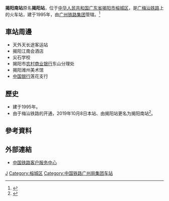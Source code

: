 {{Expand|time=2016-10-05T13:34:59+00:00}}
{{Infobox China railway station
|车站名称 = 揭阳南站
|图片 = Jieyang Railway Station 2013.10.27 16-12-52.jpg
|图片介绍 = 揭阳南站的站房
|former = 揭阳站
|车站拼音 = Jieyangnan
|英文名称 = Jieyangnan Railway Station
|车站代码 = 24447<ref>{{cite book|title=中华人民共和国铁路车站代码（GB/T 10302-2010）|publisher=中国标准出版社|year=2010|isbn=155066140495|ignore-isbn-error=true|pages=18}}</ref>
|电报码 = JRQ
|拼音码 = JYN
|始建时间 = 
|开通运营 = 
|车站位置 = [[广东省|广东省]][[揭阳市|揭阳市]][[榕城区|榕城区]]
|坐标 = {{coord|23.572884|116.365123|display=inline,title}}
|归属 = [[广州铁路集团|广州铁路集团]]
|线路 = [[广梅汕铁路|广梅汕铁路]]
|车站等级 = [[四等站_(中铁)|四等站]]
|使用状态 = 
|月台数目 = 
|股道数目 = 
}}
'''揭阳南站'''原名'''揭阳站'''，位于[[中华人民共和国|中华人民共和国]][[广东省|广东省]][[揭阳市|揭阳市]][[榕城区|榕城区]]，是[[广梅汕铁路|广梅汕铁路]]上的火车站，建于1995年，由[[广州铁路集团|广州铁路集团]]管辖。<ref>{{Cite web |url=http://search.huochepiao.com/huochezhan/jieshao/866.htm |title=揭阳火车站介绍 |access-date=2016-10-05 |archive-date=2016-08-01 |archive-url=https://web.archive.org/web/20160801052922/http://search.huochepiao.com/huochezhan/jieshao/866.htm |dead-url=no }}</ref>

==車站周邊==
* 天外天长途客运站
* 揭阳江南会酒店
* 尖石学校
* 揭阳市[[农村商业银行|农村商业银行]]东山分理处
* 揭阳潍州美术馆
* [[中国银行|中国银行]]莲花支行

==歷史==
* 建于1995年。
* 由于梅汕铁路的开通，2019年10月8日本站、由揭阳站更名为揭阳南站<ref>{{cite news|url=http://www.10yan.com.cn/2019/0920/628519.shtml|title=汉十高铁车站新命名来了，十堰东、丹江口…站名正式确定|publisher=十堰日报传媒集团|date=2019-09-20|accessdate=2019-09-21|archiveurl=https://web.archive.org/web/20190921010717/http://www.10yan.com.cn/2019/0920/628519.shtml|archivedate=2019-09-21}}</ref>。

==參考資料==
{{Reflist}}

==外部連結==
{{Commonscat|Jieyangnan Railway Station}}
* [http://www.12306.cn/mormhweb/ 中国铁路客户服务中心] {{Wayback|url=http://www.12306.cn/mormhweb/ |date=20180205163941 }}

{{China-rail-stub}}
{{广梅汕铁路}}
[[Category:揭阳市铁路车站|J]]
[[Category:榕城区|Category:榕城区]]
[[Category:中国铁路广州局集团车站|Category:中国铁路广州局集团车站]]